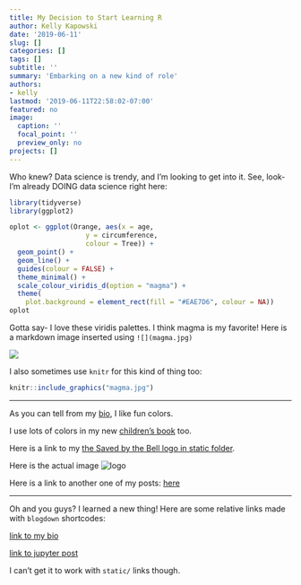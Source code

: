 ```yaml
---
title: My Decision to Start Learning R
author: Kelly Kapowski
date: '2019-06-11'
slug: []
categories: []
tags: []
subtitle: ''
summary: 'Embarking on a new kind of role'
authors:
- kelly
lastmod: '2019-06-11T22:58:02-07:00'
featured: no
image:
  caption: ''
  focal_point: ''
  preview_only: no
projects: []
---
```




Who knew? Data science is trendy, and I'm looking to get into it. See, look- I'm already DOING data science right here:

```r
library(tidyverse)
library(ggplot2)
```

```r
oplot <- ggplot(Orange, aes(x = age, 
                   y = circumference, 
                   colour = Tree)) +
  geom_point() +
  geom_line() +
  guides(colour = FALSE) +
  theme_minimal() +
  scale_colour_viridis_d(option = "magma") +
  theme(
    plot.background = element_rect(fill = "#EAE7D6", colour = NA))
oplot
```

Gotta say- I love these viridis palettes. I think magma is my favorite! Here is a markdown image inserted using `![](magma.jpg)`

![](magma.jpg)


I also sometimes use `knitr` for this kind of thing too:

```r
knitr::include_graphics("magma.jpg")
```


---


As you can tell from my [bio](../../#about), I like fun colors.

I use lots of colors in my new [children's book](../../book/youre-missing-it) too.

Here is a link to my [the Saved by the Bell logo in static folder](../../img/bell-logo.png).

Here is the actual image ![logo](../../img/bell-logo.png)

Here is a link to another one of my posts: [here](../jupyter/)

---

Oh and you guys? I learned a new thing! Here are some relative links made with `blogdown` shortcodes:

[link to my bio](`r blogdown::shortcode("relref", "/#about")`)


[link to jupyter post](`r blogdown::shortcode("relref", "jupyter")`)

I can't get it to work with `static/` links though.
